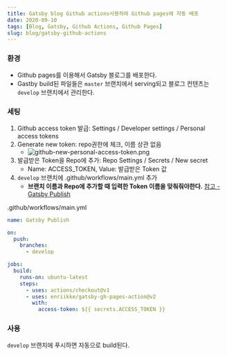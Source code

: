 ```yaml
---
title: Gatsby blog Github actions사용하여 Github pages에 자동 배포
date: 2020-09-10
tags: [Blog, Gatsby, Github Actions, Github Pages]
slug: blog/gatsby-github-actions
---
```


### 환경

- Github pages를 이용해서 Gatsby 블로그를 배포한다.
- Gastby build된 파일들은 `master` 브랜치에서 serving되고 블로그 컨텐츠는 `develop` 브랜치에서 관리한다.

### 세팅

1. Github access token 발급: Settings / Developer settings / Personal access tokens
1. Generate new token: repo권한에 체크, 이름 상관 없음
   - ![github-new-personal-access-token.png](/images/github-new-personal-access-token.png)
1. 발급받은 Token을 Repo에 추가: Repo Settings / Secrets / New secret
   - Name: ACCESS_TOKEN, Value: 발급받은 Token 값
1. `develop` 브랜치에 .github/workflows/main.yml 추가
   - **브랜치 이름과 Repo에 추가할 때 입력한 Token 이름을 맞춰줘야한다.** [참고 - Gatsby Publish](https://github.com/marketplace/actions/gatsby-publish)

.github/workflows/main.yml

```yml
name: Gatsby Publish

on:
  push:
    branches:
      - develop

jobs:
  build:
    runs-on: ubuntu-latest
    steps:
      - uses: actions/checkout@v1
      - uses: enriikke/gatsby-gh-pages-action@v2
        with:
          access-token: ${{ secrets.ACCESS_TOKEN }}
```

### 사용

`develop` 브랜치에 푸시하면 자동으로 build된다.

